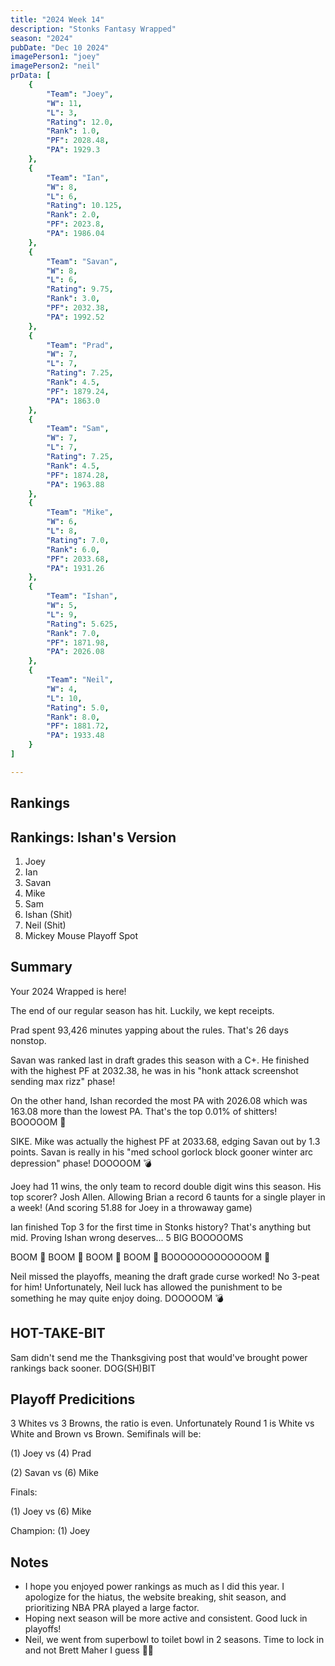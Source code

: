 ```yaml
---
title: "2024 Week 14"
description: "Stonks Fantasy Wrapped"
season: "2024"
pubDate: "Dec 10 2024"
imagePerson1: "joey"
imagePerson2: "neil"
prData: [
    {
        "Team": "Joey",
        "W": 11,
        "L": 3,
        "Rating": 12.0,
        "Rank": 1.0,
        "PF": 2028.48,
        "PA": 1929.3
    },
    {
        "Team": "Ian",
        "W": 8,
        "L": 6,
        "Rating": 10.125,
        "Rank": 2.0,
        "PF": 2023.8,
        "PA": 1986.04
    },
    {
        "Team": "Savan",
        "W": 8,
        "L": 6,
        "Rating": 9.75,
        "Rank": 3.0,
        "PF": 2032.38,
        "PA": 1992.52
    },
    {
        "Team": "Prad",
        "W": 7,
        "L": 7,
        "Rating": 7.25,
        "Rank": 4.5,
        "PF": 1879.24,
        "PA": 1863.0
    },
    {
        "Team": "Sam",
        "W": 7,
        "L": 7,
        "Rating": 7.25,
        "Rank": 4.5,
        "PF": 1874.28,
        "PA": 1963.88
    },
    {
        "Team": "Mike",
        "W": 6,
        "L": 8,
        "Rating": 7.0,
        "Rank": 6.0,
        "PF": 2033.68,
        "PA": 1931.26
    },
    {
        "Team": "Ishan",
        "W": 5,
        "L": 9,
        "Rating": 5.625,
        "Rank": 7.0,
        "PF": 1871.98,
        "PA": 2026.08
    },
    {
        "Team": "Neil",
        "W": 4,
        "L": 10,
        "Rating": 5.0,
        "Rank": 8.0,
        "PF": 1881.72,
        "PA": 1933.48
    }
]

---
```



## Rankings

<PowerRankingTable client:load data={frontmatter.prData} />

## Rankings: Ishan's Version

1. Joey
2. Ian
3. Savan
4. Mike
5. Sam
6. Ishan (Shit)
7. Neil (Shit)
8. Mickey Mouse Playoff Spot

## Summary

Your 2024 Wrapped is here!

The end of our regular season has hit. Luckily, we kept receipts.

Prad spent 93,426 minutes yapping about the rules. That's 26 days nonstop.

Savan was ranked last in draft grades this season with a C+. He finished with the highest PF at 2032.38, he was in his "honk attack screenshot sending
max rizz" phase!

On the other hand, Ishan recorded the most PA with 2026.08 which was 163.08 more than the lowest PA. That's the top 0.01% of shitters! BOOOOOM 💪

SIKE. Mike was actually the highest PF at 2033.68, edging Savan out by 1.3 points. Savan is really in his "med school gorlock block gooner winter arc depression"
phase! DOOOOOM 💣

Joey had 11 wins, the only team to record double digit wins this season. His top scorer? Josh Allen. Allowing Brian a record 6 taunts for a single player
in a week! (And scoring 51.88 for Joey in a throwaway game)

Ian finished Top 3 for the first time in Stonks history? That's anything but mid. Proving Ishan wrong deserves... 5 BIG BOOOOOMS

BOOM 💪 BOOM 💪 BOOM 💪 BOOM 💪 BOOOOOOOOOOOOOM 💪

Neil missed the playoffs, meaning the draft grade curse worked! No 3-peat for him! Unfortunately, Neil luck has allowed the punishment to be something
he may quite enjoy doing. DOOOOOM 💣

## HOT-TAKE-BIT

Sam didn't send me the Thanksgiving post that would've brought power rankings back sooner. DOG(SH)BIT

## Playoff Predicitions

3 Whites vs 3 Browns, the ratio is even. Unfortunately Round 1 is White vs White and Brown vs Brown.
Semifinals will be: 

(1) Joey vs (4) Prad

(2) Savan vs (6) Mike

Finals:

(1) Joey vs (6) Mike

Champion: (1) Joey

## Notes

* I hope you enjoyed power rankings as much as I did this year. I apologize for the hiatus, the website breaking, shit season, and prioritizing NBA PRA played a large factor.
* Hoping next season will be more active and consistent. Good luck in playoffs!
* Neil, we went from superbowl to toilet bowl in 2 seasons. Time to lock in and not Brett Maher I guess 🤷‍♂️